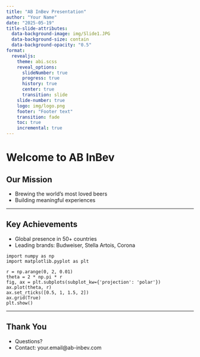 ```yaml
---
title: "AB InBev Presentation"
author: "Your Name"
date: "2025-05-19"
title-slide-attributes:
  data-background-image: img/Slide1.JPG
  data-background-size: contain
  data-background-opacity: "0.5"
format:
  revealjs:
    theme: abi.scss
    reveal_options:
      slideNumber: true
      progress: true
      history: true
      center: true
      transition: slide
    slide-number: true
    logo: img/logo.png
    footer: "Footer text"
    transition: fade
    toc: true
    incremental: true
---
```


# Welcome to AB InBev {background-image='img/Slide3.JPG' background-size="contain"}

## Our Mission 

- Brewing the world’s most loved beers
- Building meaningful experiences

---


## Key Achievements 
 
- Global presence in 50+ countries
- Leading brands: Budweiser, Stella Artois, Corona

```.python
import numpy as np
import matplotlib.pyplot as plt

r = np.arange(0, 2, 0.01)
theta = 2 * np.pi * r
fig, ax = plt.subplots(subplot_kw={'projection': 'polar'})
ax.plot(theta, r)
ax.set_rticks([0.5, 1, 1.5, 2])
ax.grid(True)
plt.show()
```

---

## Thank You

- Questions?
- Contact: your.email@ab-inbev.com
